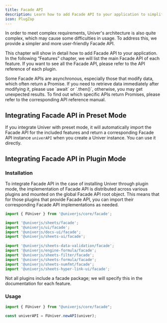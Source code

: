 ```yaml
---
title: Facade API
description: Learn how to add Facade API to your application to simplify the usage of Univer.
icon: PlugZap
---
```


In order to meet complex requirements, Univer's architecture is also quite complex, which may cause some difficulties in usage. To address this, we provide a simpler and more user-friendly Facade API.

This chapter will show in detail how to add Facade API to your application. In the following “Features” chapter, we will list the main Facade API of each feature. If you want to see all the Facade API, please refer to the API reference of each plugin.

<Callout type="warning" title="Cuation">
  Some Facade APIs are asynchronous, especially those that modify data, which often return a Promise. If you need to retrieve data immediately after modifying it, please use `await` or `.then()`, otherwise, you may get unexpected results. To find out which specific APIs return Promises, please refer to the corresponding API reference manual.
</Callout>

## Integrating Facade API in Preset Mode

If you integrate Univer with preset mode, it will automatically import the Facade API for the included features and return a corresponding Facade API instance `univerAPI` when you create a Univer instance. You can use it directly.

## Integrating Facade API in Plugin Mode

### Installation

To integrate Facade API in the case of installing Univer through plugin mode, the implementation of Facade API is distributed across various plugins and mounted on the global Facade API root object. This means that for those plugins that provide Facade API, you can import their corresponding Facade API implementations as needed.

```typescript
import { FUniver } from '@univerjs/core/facade';

import '@univerjs/sheets/facade';
import '@univerjs/ui/facade';
import '@univerjs/docs-ui/facade';
import '@univerjs/sheets-ui/facade';
 
import '@univerjs/sheets-data-validation/facade';
import '@univerjs/engine-formula/facade';
import '@univerjs/sheets-filter/facade';
import '@univerjs/sheets-formula/facade';
import '@univerjs/sheets-numfmt/facade';
import '@univerjs/sheets-hyper-link-ui/facade';
```

<Callout type="warning" title="Cuation">
  Not all plugins include a facade package; we will specify this in the documentation for each feature.
</Callout>

### Usage


```typescript
import { FUniver } from "@univerjs/core/facade";
 
const univerAPI = FUniver.newAPI(univer);
```
